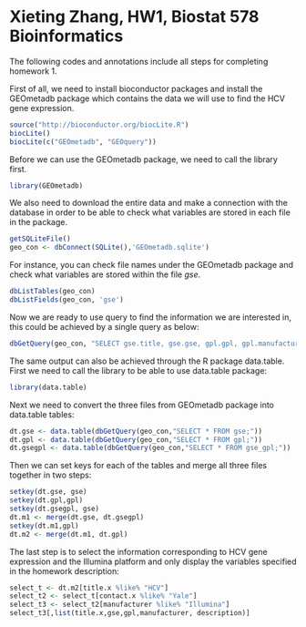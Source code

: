 

Xieting Zhang, HW1, Biostat 578 Bioinformatics
========================================================

The following codes and annotations include all steps for completing homework 1.

First of all, we need to install bioconductor packages and install the GEOmetadb package which contains the data
we will use to find the HCV gene expression. 
```r
source("http://bioconductor.org/biocLite.R")
biocLite()
biocLite(c("GEOmetadb", "GEOquery"))
```

Before we can use the GEOmetadb package, we need to call the library
first. 
```r
library(GEOmetadb)
```

We also need to download the entire data and make a connection with the database in order to be able to check what variables are stored in each file in the package. 

```r
getSQLiteFile()
geo_con <- dbConnect(SQLite(),'GEOmetadb.sqlite')
```

For instance, you can check file names under the GEOmetadb package and check what variables are stored within the file *gse*.
```r
dbListTables(geo_con)
dbListFields(geo_con, 'gse')
```

Now we are ready to use query to find the information we are interested in, this could be achieved by a single query as below:

```r
dbGetQuery(geo_con, "SELECT gse.title, gse.gse, gpl.gpl, gpl.manufacturer, gpl.description FROM (gse JOIN gse_gpl ON gse.gse = gse_gpl.gse) j JOIN  gpl ON j.gpl = gpl.gpl WHERE gse.title LIKE '%HCV%' AND gpl.manufacturer LIKE '%Illumina%' AND gse.contact LIKE '%Yale%';")
```

The same output can also be achieved through the R package data.table.
First we need to call the library to be able to use data.table package:

```r
library(data.table)
```

Next we need to convert the three files from GEOmetadb package into data.table tables:

```r
dt.gse <- data.table(dbGetQuery(geo_con,"SELECT * FROM gse;"))
dt.gpl <- data.table(dbGetQuery(geo_con,"SELECT * FROM gpl;"))
dt.gsegpl <- data.table(dbGetQuery(geo_con,"SELECT * FROM gse_gpl;"))
```

Then we can set keys for each of the tables and merge all three files together in two steps:

```r
setkey(dt.gse, gse)
setkey(dt.gpl,gpl)
setkey(dt.gsegpl, gse)
dt.m1 <- merge(dt.gse, dt.gsegpl)
setkey(dt.m1,gpl)
dt.m2 <- merge(dt.m1, dt.gpl)
```

The last step is to select the information corresponding to HCV gene expression and the Illumina platform and only display
the variables specified in the homework description:

```r
select_t <- dt.m2[title.x %like% "HCV"]
select_t2 <- select_t[contact.x %like% "Yale"]
select_t3 <- select_t2[manufacturer %like% "Illumina"]
select_t3[,list(title.x,gse,gpl,manufacturer, description)]
```